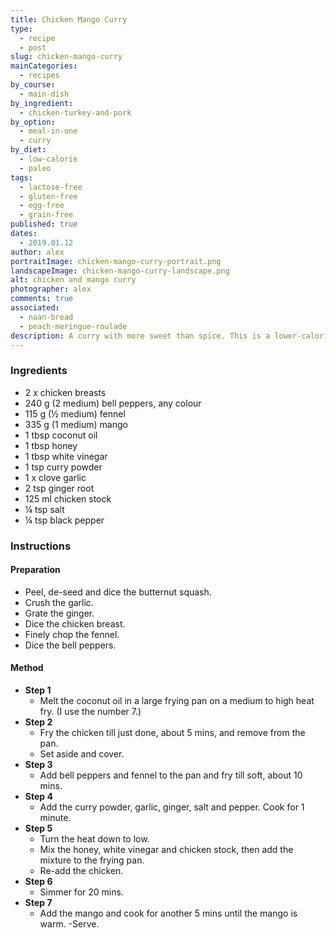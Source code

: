 ```yaml
---
title: Chicken Mango Curry
type:
  - recipe
  - post
slug: chicken-mango-curry
mainCategories: 
  - recipes
by_course:
  - main-dish
by_ingredient:
  - chicken-turkey-and-pork
by_option:
  - meal-in-one
  - curry
by_diet:
  - low-calorie
  - paleo
tags: 
  - lactose-free
  - gluten-free
  - egg-free
  - grain-free
published: true
dates: 
  - 2019.01.12
author: alex
portraitImage: chicken-mango-curry-portrait.png
landscapeImage: chicken-mango-curry-landscape.png
alt: chicken and mango curry
photographer: alex
comments: true
associated: 
  - naan-bread
  - peach-meringue-roulade
description: A curry with more sweet than spice. This is a lower-calorie variation of chicken mango curry with pieces of chicken breast simmered in stock. It keeps all of the healthy vegetables and, of course, the deliciously sweet tastes of honey and mango.
---
```


<Ingredients>

### Ingredients
    
  - 2 x chicken breasts
  - 240 g (2 medium) bell peppers, any colour
  - 115 g (½ medium) fennel
  - 335 g (1 medium) mango
  - 1 tbsp coconut oil
  - 1 tbsp honey
  - 1 tbsp white vinegar
  - 1 tsp curry powder
  - 1 x clove garlic
  - 2 tsp ginger root
  - 125 ml chicken stock
  - ¼ tsp salt
  - ¼ tsp black pepper

</Ingredients>

<Instructions>

### Instructions

#### Preparation

  - Peel, de-seed and dice the butternut squash.
  - Crush the garlic.
  - Grate the ginger.
  - Dice the chicken breast.
  - Finely chop the fennel.
  - Dice the bell peppers.

#### Method

  - **Step 1**
    - Melt the coconut oil in a large frying pan on a medium to high heat fry. (I use the number 7.)
  - **Step 2**
    - Fry the chicken till just done, about 5 mins, and remove from the pan. 
    - Set aside and cover.
  - **Step 3**
    - Add bell peppers and fennel to the pan and fry till soft, about 10 mins.
  - **Step 4**
    - Add the curry powder, garlic, ginger, salt and pepper. Cook for 1 minute.
  - **Step 5**
    - Turn the heat down to low.
    - Mix the honey, white vinegar and chicken stock, then add the mixture to the frying pan.
    - Re-add the chicken.
  - **Step 6**
    - Simmer for 20 mins.
  - **Step 7**
    - Add the mango and cook for another 5 mins until the mango is warm.
    -Serve.

</Instructions>